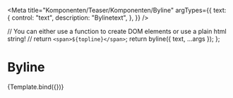 

<Meta
  title="Komponenten/Teaser/Komponenten/Byline"
  argTypes={{
    text: {
      control: "text",
      description: "Bylinetext",
    },
  }}
/>

  // You can either use a function to create DOM elements or use a plain html string!
  // return `<span>${topline}</span>`;
  return byline({ text, ...args });
};

# Byline

<Preview withToolbar>
  <Story
    name="default"
    args={{
      text:
        "Dies ist die Byline",
    }}
  >
    {Template.bind({})}
  </Story>
</Preview>

<ArgsTable story="default" />